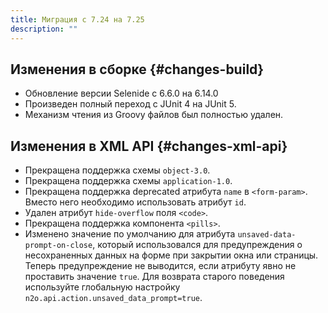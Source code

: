 ```yaml
---
title: Миграция с 7.24 на 7.25
description: ""
---
```


## Изменения в сборке {#changes-build}

- Обновление версии Selenide c 6.6.0 на 6.14.0
- Произведен полный переход с JUnit 4 на JUnit 5.
- Механизм чтения из Groovy файлов был полностью удален.

## Изменения в XML API {#changes-xml-api}
- Прекращена поддержка схемы `object-3.0`.
- Прекращена поддержка схемы `application-1.0`.
- Прекращена поддержка deprecated атрибута `name` в `<form-param>`.
Вместо него необходимо использовать атрибут `id`.
- Удален атрибут `hide-overflow` поля `<code>`.
- Прекращена поддержка компонента `<pills>`.
- Изменено значение по умолчанию для атрибута `unsaved-data-prompt-on-close`,
который использовался для предупреждения о несохраненных данных на форме при закрытии окна или страницы.
Теперь предупреждение не выводится, если атрибуту явно не проставить значение `true`.
Для возврата старого поведения используйте глобальную настройку `n2o.api.action.unsaved_data_prompt=true`.
